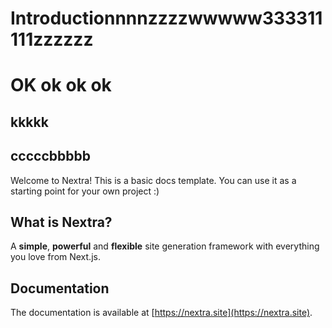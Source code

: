 # Introductionnnnzzzzwwwww333311111zzzzzz

# OK ok ok ok

## kkkkk

## cccccbbbbb

Welcome to Nextra! This is a basic docs template. You can use it as a starting point for your own project :)

## What is Nextra?

A **simple**, **powerful** and **flexible** site generation framework with everything you love from Next.js.

## Documentation

The documentation is available at [https://nextra.site](https://nextra.site).
